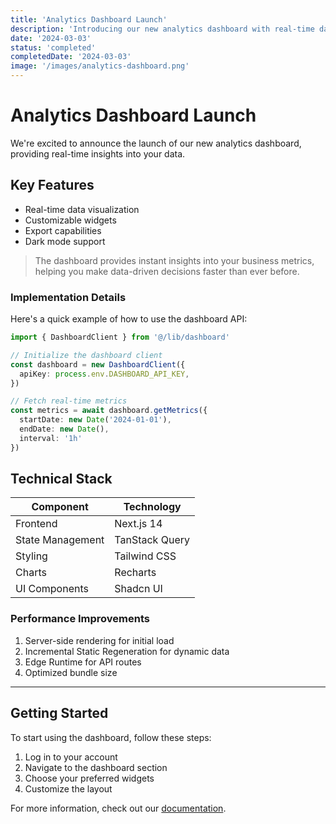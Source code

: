```yaml
---
title: 'Analytics Dashboard Launch'
description: 'Introducing our new analytics dashboard with real-time data visualization'
date: '2024-03-03'
status: 'completed'
completedDate: '2024-03-03'
image: '/images/analytics-dashboard.png'
---
```


# Analytics Dashboard Launch

We're excited to announce the launch of our new analytics dashboard, providing real-time insights into your data.

## Key Features

- Real-time data visualization
- Customizable widgets
- Export capabilities
- Dark mode support

> The dashboard provides instant insights into your business metrics, helping you make data-driven decisions faster than ever before.

### Implementation Details

Here's a quick example of how to use the dashboard API:

```typescript
import { DashboardClient } from '@/lib/dashboard'

// Initialize the dashboard client
const dashboard = new DashboardClient({
  apiKey: process.env.DASHBOARD_API_KEY,
})

// Fetch real-time metrics
const metrics = await dashboard.getMetrics({
  startDate: new Date('2024-01-01'),
  endDate: new Date(),
  interval: '1h'
})
```

## Technical Stack

| Component | Technology |
|-----------|------------|
| Frontend | Next.js 14 |
| State Management | TanStack Query |
| Styling | Tailwind CSS |
| Charts | Recharts |
| UI Components | Shadcn UI |

### Performance Improvements

1. Server-side rendering for initial load
2. Incremental Static Regeneration for dynamic data
3. Edge Runtime for API routes
4. Optimized bundle size

---

## Getting Started

To start using the dashboard, follow these steps:

1. Log in to your account
2. Navigate to the dashboard section
3. Choose your preferred widgets
4. Customize the layout

For more information, check out our [documentation](https://docs.example.com). 